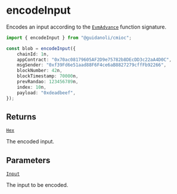 # encodeInput

Encodes an input according to the [`EvmAdvance`] function signature.

```ts twoslash
import { encodeInput } from "@guidanoli/cmioc";

const blob = encodeInput({
    chainId: 1n,
    appContract: "0x70ac08179605AF2D9e75782b8DEcDD3c22aA4D0C",
    msgSender: "0xf39Fd6e51aad88F6F4ce6aB8827279cffFb92266",
    blockNumber: 42n,
    blockTimestamp: 70000n,
    prevRandao: 123456789n,
    index: 10n,
    payload: "0xdeadbeef",
});
```

## Returns

[`Hex`]

The encoded input.

## Parameters

[`Input`]

The input to be encoded.

[`Input`]: /docs/ts/glossary/types#input
[`Hex`]: /docs/ts/glossary/types#hex
[`EvmAdvance`]: https://github.com/cartesi/rollups-contracts/blob/v2.0.0-rc.4/contracts/common/Inputs.sol#L9-L28

